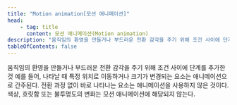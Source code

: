 ```yaml
---
title: "Motion animation[모션 애니메이션]"
head:
    - tag: title
      content: 모션 애니메이션(Motion animation)
description: "움직임의 환영을 만들거나 부드러운 전환 감각을 주기 위해 조건 사이에 단계를 추가한 것"
tableOfContents: false
---
```


<Badge text="WCAG2" variant="note" size="large" /> 
움직임의 환영을 만들거나 부드러운 전환 감각을 주기 위해 조건 사이에 단계를 추가한 것

<Card title="예제" icon="open-book">
예를 들어, 나타날 때 특정 위치로 이동하거나 크기가 변경되는 요소는 애니메이션으로 간주된다. 전환 과정 없이 바로 나타나는 요소는 애니메이션을 사용하지 않은 것이다. 색상, 흐릿함 또는 불투명도의 변화는 모션 애니메이션에 해당되지 않는다.
</Card>
